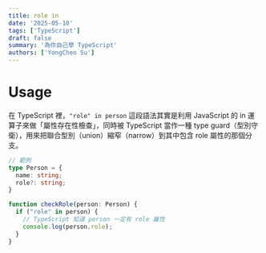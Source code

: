 ```yaml
---
title: role in 
date: '2025-05-10'
tags: ['TypeScript']  
draft: false
summary: '為你自己學 TypeScript'
authors: ['YongChen Su']
---
```


# Usage
在 TypeScript 裡，`"role" in person` 這段語法其實是利用 JavaScript 的 in 運算子來做「屬性存在性檢查」，同時被 TypeScript 當作一種 type guard（型別守衛），用來把聯合型別（union）縮窄（narrow）到其中包含 role 屬性的那個分支。

```typescript
// 範例
type Person = {
  name: string;
  role?: string;
}

function checkRole(person: Person) {
  if ("role" in person) {
    // TypeScript 知道 person 一定有 role 屬性
    console.log(person.role);
  }
}
```